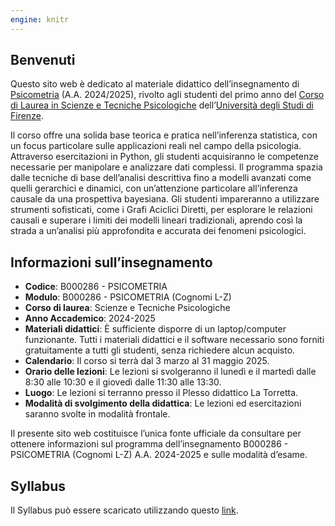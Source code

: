 ```yaml
---
engine: knitr
---
```


## Benvenuti {.unnumbered}

Questo sito web è dedicato al materiale didattico dell'insegnamento di [Psicometria](https://www.unifi.it/index.php?module=ofform2&mode=1&cmd=3&AA=2023&afId=689762) (A.A. 2024/2025), rivolto agli studenti del primo anno del [Corso di Laurea in Scienze e Tecniche Psicologiche](https://www.psicologia.unifi.it/vp-130-scienze-e-tecniche-psicologiche-l-24.html) dell'[Università degli Studi di Firenze](https://www.unifi.it/).

Il corso offre una solida base teorica e pratica nell'inferenza statistica, con un focus particolare sulle applicazioni reali nel campo della psicologia. Attraverso esercitazioni in Python, gli studenti acquisiranno le competenze necessarie per manipolare e analizzare dati complessi. Il programma spazia dalle tecniche di base dell'analisi descrittiva fino a modelli avanzati come quelli gerarchici e dinamici, con un'attenzione particolare all'inferenza causale da una prospettiva bayesiana. Gli studenti impareranno a utilizzare strumenti sofisticati, come i Grafi Aciclici Diretti, per esplorare le relazioni causali e superare i limiti dei modelli lineari tradizionali, aprendo così la strada a un'analisi più approfondita e accurata dei fenomeni psicologici.

## Informazioni sull'insegnamento {.unnumbered}

- **Codice**: B000286 - PSICOMETRIA </br>
- **Modulo**: B000286 - PSICOMETRIA (Cognomi L-Z) </br>
- **Corso di laurea**: Scienze e Tecniche Psicologiche </br>
- **Anno Accademico**: 2024-2025 </br>
- **Materiali didattici**: È sufficiente disporre di un laptop/computer funzionante. Tutti i materiali didattici e il software necessario sono forniti gratuitamente a tutti gli studenti, senza richiedere alcun acquisto.</br>
- **Calendario**: Il corso si terrà dal 3 marzo al 31 maggio 2025.</br>
- **Orario delle lezioni**: Le lezioni si svolgeranno il lunedì e il martedì dalle 8:30 alle 10:30 e il giovedì dalle 11:30 alle 13:30.</br>
- **Luogo**: Le lezioni si terranno presso il Plesso didattico La Torretta.</br>
- **Modalità di svolgimento della didattica**: Le lezioni ed esercitazioni saranno svolte in modalità frontale.</br>

::: {.callout-note}
Il presente sito web costituisce l'unica fonte ufficiale da consultare per ottenere informazioni sul programma dell'insegnamento B000286 - PSICOMETRIA (Cognomi L-Z) A.A. 2024-2025 e sulle modalità d'esame.
:::

## Syllabus

Il Syllabus può essere scaricato utilizzando questo [link](syllabus/syllabus.pdf).

\mainmatter
